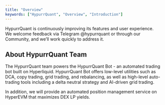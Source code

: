 ```yaml
---
title: "Overview"
keywords: ["HypurrQuant", "Overview", "Introduction"]
---
```


<Note>
  HypurrQuant is continuously improving its features and user experience. We
  welcome feedback via Telegram @hypurrquant or through our Community, and we’ll
  work quickly to address it.
</Note>

## About HypurrQuant Team

The HypurrQuant team powers the HypurrQuant Bot - an automated trading bot built on Hyperliquid.
HypurrQuant Bot offers low-level utilities such as DCA, copy trading, grid trading, and rebalancing, as well as high-level auto-trading tools including a delta neutral strategy and AI-driven grid trading.

In addition, we will provide an automated position management service on HyperEVM that maximizes DEX LP yields.
